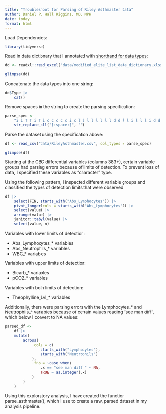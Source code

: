 ```yaml
---
title: "Troubleshoot for Parsing of Riley Asthmaster Data"
author: Daniel P. Hall Riggins, MD, MPH
date: today
format: html
---
```


Load Dependencies:

```r
library(tidyverse)
```

Read in data dictionary that I annotated with [shorthand for data types](https://readr.tidyverse.org/reference/read_delim.html):

```r
dd <- readxl::read_excel("data/modified_elite_list_data_dictionary.xlsx")

glimpse(dd)
```

Concatenate the data types into one string:

```r
dd$Type |> 
    cat()
```
Remove spaces in the string to create the parsing specification:

```r
parse_spec <-
    "i i T T i T i c c c c c i c l l l l l l l l d d l l i l l l i d d l l i l d d d l l d d l l d d l l d d l l d d l i l l d d l l l l l l d d i i i i i i i i i i i i i i i i i i i i i i i i i i i i i i i i i i i i i i i i i i i i i i i i i i i i i i i i i i i i i i i i i i i i i i i i i i i i i i i i i i i i i i i i i i i i i i i i i i i i i i i i i i i i i i i d d d d d d d d d d d d d d d d d d d d d d d d d d d d d d d d d d d d d i i i i i i i i i i i i i i i i i i i i i i i i i i i i i i i i i i i i i d d d d d d d d d d d d d d d i i i i i i i i i i i i i i i i i i i i i i i i i i i i i i i i i i i i i i i i i i i i i i i i i i i i i i i i i i i i i i i i i i i i i i i i i i l l l l l i c c c c c c c c c c c c c c c l d d d d d d d d d d d d d d d c c c c c c c c c c c c c c c i i i i i i i i i i i i i i i c c c c c c c c c c c c c c c c c c c c c c c c c c c c c c c c c c c c c c c c c c c c c d d d d d d d d d d d d d d d c c c c c c c c c c c c c c c c c c c c c c c c c c c c c c c c c c c c c c c c c c c c c d d d d d d d d d d d d d d d c c c c c c c c c c c c c c c" |> 
    str_replace_all("[:space:]", "")
```

Parse the dataset using the specification above:

```r
df <- read_csv("data/RileyAsthmaster.csv", col_types = parse_spec)

glimpse(df)
```

Starting at the CBC differential variables (columns 383+), certain variable groups had parsing errors because of limits of detection. To prevent loss of data, I specified these variables as "character" type. 

Using the following pattern, I inspected different variable groups and classified the types of detection limits that were observed:

```r
df |> 
    select(FIN, starts_with("Abs_Lymphocytes")) |> 
    pivot_longer(cols = starts_with("Abs_Lymphocytes")) |> 
    select(value) |> 
    arrange(value) |> 
    janitor::tabyl(value) |> 
    select(value, n)
```

Variables with lower limits of detection:

- Abs_Lymphocytes_* variables
- Abs_Neutrophils_* variables
- WBC_* variables

Variables with upper limits of detection:

- Bicarb_* variables
- pCO2_* variables

Variables with both limits of detection:

- Theophylline_Lvl_* variables

Additionally, there were parsing errors with the Lymphocytes_* and Neutrophils_* variables because of certain values reading "see man diff", which below I convert to NA values:

```r
parsed_df <-
    df |> 
    mutate(
        across(
            .cols = c(
                starts_with("Lymphocytes"), 
                starts_with("Neutrophils")
            ),
            .fns = ~case_when(
                .x == "see man diff	" ~ NA,
                TRUE ~ as.integer(.x)
            )
        )
    ) 
```

Using this exploratory analysis, I have created the function parse_asthmaster(), which I use to create a raw, parsed dataset in my analysis pipeline.

